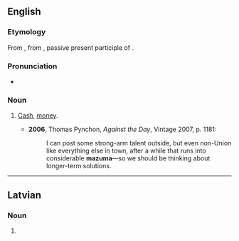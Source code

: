 {{also|mazumā}}

==English==

===Etymology===
From {{etyl|yi|en}} {{m|yi|מזומן|sc=Hebr|tr=mezumen||cash}}, from {{etyl|he|en}} {{m|he|מְזוּמָּן||prepared, ready; cash|tr=m'zumán}}, passive present participle of {{m|he|זִימֵּן||to prepare, appoint|tr=zimén}}.

===Pronunciation===
* {{IPA|/məˈzuːmə/|lang=en}}

===Noun===
{{en-noun|-}}

# {{lb|en|US|slang}} [[cash|Cash]], [[money]].
#* '''2006''', Thomas Pynchon, ''Against the Day'', Vintage 2007, p. 1181:
#*: I can post some strong-arm talent outside, but even non-Union like everything else in town, after a while that runs into considerable '''mazuma'''—so we should be thinking about longer-term solutions.

----

==Latvian==

===Noun===
{{head|lv|noun form|g=m}}

# {{lv-inflection of|mazums|gen|s}}